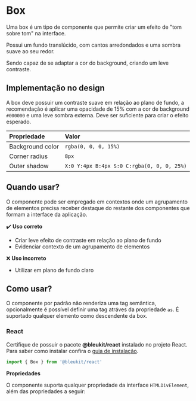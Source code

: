
<Meta of={Box} />

# Box

Uma box é um tipo de componente que permite criar um efeito de "tom sobre tom" na interface.

Possui um fundo translúcido, com cantos arredondados e uma sombra suave ao seu redor.

Sendo capaz de se adaptar a cor do background, criando um leve contraste.

## Implementação no design

A box deve possuir um contraste suave em relação ao plano de fundo, a recomendação é aplicar uma opacidade de 15% com a cor de background `#000000` e uma leve sombra externa.
Deve ser suficiente para criar o efeito esperado.

| Propriedade      | Valor                                      |
| :--------------- | :----------------------------------------- |
| Background color | `rgba(0, 0, 0, 15%)`                       |
| Corner radius    | `8px`                                      |
| Outer shadow     | `X:0 Y:4px B:4px S:0 C:rgba(0, 0, 0, 25%)` |

## Quando usar?

O componente pode ser empregado em contextos onde um agrupamento de elementos precisa receber destaque do restante dos componentes que formam a interface da aplicação.

<Primary />

:heavy_check_mark: **Uso correto**

- Criar leve efeito de contraste em relação ao plano de fundo
- Evidenciar contexto de um agrupamento de elementos

:x: **Uso incorreto**

- Utilizar em plano de fundo claro

## Como usar?

O componente por padrão não renderiza uma tag semântica, opcionalmente é possível definir uma tag atráves da propriedade `as`. É suportado qualquer elemento como descendente da box.

### React

Certifique de possuir o pacote **@bleukit/react** instalado no projeto React. Para saber como instalar confira o [guia de instalação](#).

```js
import { Box } from '@bleukit/react'
```

**Propriedades**

O componente suporta qualquer propriedade da interface `HTMLDivElement`, além das propriedades a seguir:

<Controls />
